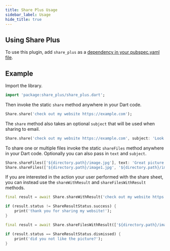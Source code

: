 ```yaml
---
title: Share Plus Usage
sidebar_label: Usage
hide_title: true
---
```


## Using Share Plus

To use this plugin, add `share_plus` as a [dependency in your pubspec.yaml file](https://plus.fluttercommunity.dev/docs/overview).

## Example

Import the library.

```dart
import 'package:share_plus/share_plus.dart';
```

Then invoke the static `share` method anywhere in your Dart code.

```dart
Share.share('check out my website https://example.com');
```

The `share` method also takes an optional `subject` that will be used when
sharing to email.

```dart
Share.share('check out my website https://example.com', subject: 'Look what I made!');
```

To share one or multiple files invoke the static `shareFiles` method anywhere in your Dart code. Optionally you can also pass in `text` and `subject`.

```dart
Share.shareFiles(['${directory.path}/image.jpg'], text: 'Great picture');
Share.shareFiles(['${directory.path}/image1.jpg', '${directory.path}/image2.jpg']);
```

If you are interested in the action your user performed with the share sheet, you can instead use the `shareWithResult` and `shareFilesWithResult` methods.

```dart
final result = await Share.shareWithResult('check out my website https://example.com');

if (result.status != ShareResultStatus.success) {
    print('thank you for sharing my website!');
}
```

```dart
final result = await Share.shareFilesWithResult(['${directory.path}/image.jpg'], text: 'Great picture');

if (result.status == ShareResultStatus.dismissed) {
    print('did you not like the picture?');
}
```

